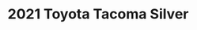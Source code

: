---
yrmm: 2204
brand: Toyota
year: 2021
model: Tacoma
color: Silver
title: 2021 Toyota Tacoma Silver
description: Icon Dynamics suspension, Toyo tires, Method wheels, CBI roof rack,
  Smitty Built tent, RotoPax and MaxxTrax accessories, Rigid lights
alt: 2016 Toyota Tacoma in Silver with 3" Icon Dynamics Stage 8 Suspension Kit,
  285/70R17 Toyo Tires, 17" Method 305NV, CBI Roof Rack, Smitty Built Tent and
  Cover, RotoPax and MaxxTrax, Rigid Fog light Kit
width: 1406
height: 2500
---